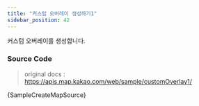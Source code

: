 ```yaml
---
title: "커스텀 오버레이 생성하기1"
sidebar_position: 42
---
```


커스텀 오버레이를 생성합니다.


<SampleCreateMap />

### Source Code

> original docs : https://apis.map.kakao.com/web/sample/customOverlay1/

<CodeBlock className="language-jsx">{SampleCreateMapSource}</CodeBlock>
